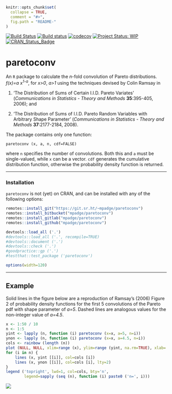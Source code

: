 
```r
knitr::opts_chunk$set(
  collapse = TRUE,
  comment = "#>",
  fig.path = "README-"
)
```

[![Build Status](https://travis-ci.org/mpadge/paretoconv.svg)](https://travis-ci.org/mpadge/paretoconv) 
[![Build status](https://ci.appveyor.com/api/projects/status/github/mpadge/paretoconv?svg=true)](https://ci.appveyor.com/project/mpadge/paretoconv)
[![codecov](https://codecov.io/gh/mpadge/paretoconv/branch/master/graph/badge.svg)](https://codecov.io/gh/mpadge/paretoconv)
[![Project Status: WIP](http://www.repostatus.org/badges/0.1.0/wip.svg)](http://www.repostatus.org/#wip)
[![CRAN_Status_Badge](http://www.r-pkg.org/badges/version/paretoconv)](http://cran.r-project.org/web/packages/paretoconv) 

# paretoconv

An `R` package to calculate the $n$-fold convolution of Pareto distributions.
*f(x)=a x<sup>1-a</sup>*,
for *x>0*, *a>1* using the techniques devised by Colin Ramsay in

1. 'The Distribution of Sums of Certain I.I.D.  Pareto Variates' (*Communications
   in Statistics - Theory and Methods* **35**:395-405, 2006); and

2. 'The Distribution of Sums of I.I.D. Pareto Random Variables with Arbitrary
   Shape Parameter' (*Communications in Statistics - Theory and Methods*
   **37**:2177-2184, 2008).

The package contains only one function:
```
paretoconv (x, a, n, cdf=FALSE)
```
where `n` specifies the number of convolutions. Both this and `a` must be
single-valued, while `x` can be a vector. `cdf` generates the cumulative
distribution function, otherwise the probability density function is returned.

-----

### Installation

`paretoconv` is not (yet) on CRAN, and can be installed with any of the
following options:
```r
remotes::install_git("https://git.sr.ht/~mpadge/paretoconv")
remotes::install_bitbucket("mpadge/paretoconv")
remotes::install_gitlab("mpadge/paretoconv")
remotes::install_github("mpadge/paretoconv")
```

```r
devtools::load_all ('.')
#devtools::load_all ('.', recompile=TRUE)
#devtools::document ('.')
#devtools::check ('.')
#goodpractice::gp ('.')
#testthat::test_package ('paretoconv')
```

```r
options(width=120)
```


-----

## Example

Solid lines in the figure below are a reproduction of Ramsay's (2006) Figure 2
of probability density functions for the first 5 convolutions of the Pareto pdf
with shape parameter of *a=5*. Dashed lines are analogous values for the
non-integer value of *a=4.5*.

```r
x <- 1:50 / 10
n <- 1:5
yint <- lapply (n, function (i) paretoconv (x=x, a=5, n=i))
ynon <- lapply (n, function (i) paretoconv (x=x, a=4.5, n=i))
cols <- rainbow (length (n))
plot (NULL, NULL, xlim=range (x), ylim=range (yint, na.rm=TRUE), xlab='x', ylab='p')
for (i in n) {
    lines (x, yint [[i]], col=cols [i])
    lines (x, ynon [[i]], col=cols [i], lty=2)
}
legend ('topright', lwd=1, col=cols, bty='n', 
        legend=sapply (seq (n), function (i) paste0 ('n=', i)))
```
![](./fig/README-example.png)


